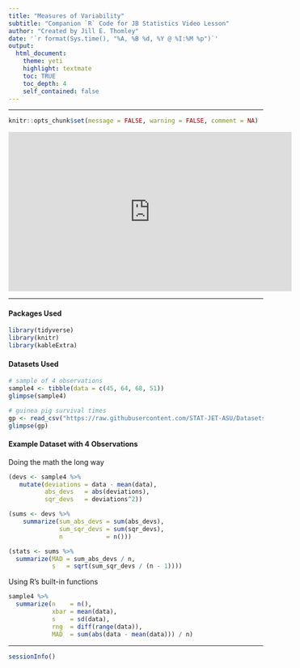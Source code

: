 ```yaml
---
title: "Measures of Variability"
subtitle: "Companion `R` Code for JB Statistics Video Lesson"
author: "Created by Jill E. Thomley"
date: '`r format(Sys.time(), "%A, %B %d, %Y @ %I:%M %p")`'
output: 
  html_document: 
    theme: yeti
    highlight: textmate
    toc: TRUE
    toc_depth: 4
    self_contained: false
---
```


***

```r
knitr::opts_chunk$set(message = FALSE, warning = FALSE, comment = NA)
```

<iframe width="560" height="315" src="https://www.youtube.com/embed/Cx2tGUze60s" title="YouTube video player" frameborder="0" allow="accelerometer; autoplay; clipboard-write; encrypted-media; gyroscope; picture-in-picture" allowfullscreen></iframe>

***

#### Packages Used

```r
library(tidyverse)
library(knitr)
library(kableExtra)
```

#### Datasets Used

```r
# sample of 4 observations
sample4 <- tibble(data = c(45, 64, 68, 51))
glimpse(sample4)

# guinea pig survival times
gp <- read_csv("https://raw.githubusercontent.com/STAT-JET-ASU/Datasets/master/JBStatistics/jbstatsguineapigs.csv")
glimpse(gp)
```

#### Example Dataset with 4 Observations

Doing the math the long way

```r
(devs <- sample4 %>% 
   mutate(deviations = data - mean(data),
          abs_devs   = abs(deviations),
          sqr_devs   = deviations^2))

(sums <- devs %>% 
    summarize(sum_abs_devs = sum(abs_devs),
              sum_sqr_devs = sum(sqr_devs),
              n            = n()))

(stats <- sums %>%
  summarize(MAD = sum_abs_devs / n,
            s   = sqrt(sum_sqr_devs / (n - 1))))
```

Using R's built-in functions

```r
sample4 %>% 
  summarize(n    = n(),
            xbar = mean(data),
            s    = sd(data),
            rng  = diff(range(data)),
            MAD  = sum(abs(data - mean(data))) / n)
```

***
```r
sessionInfo()
```
